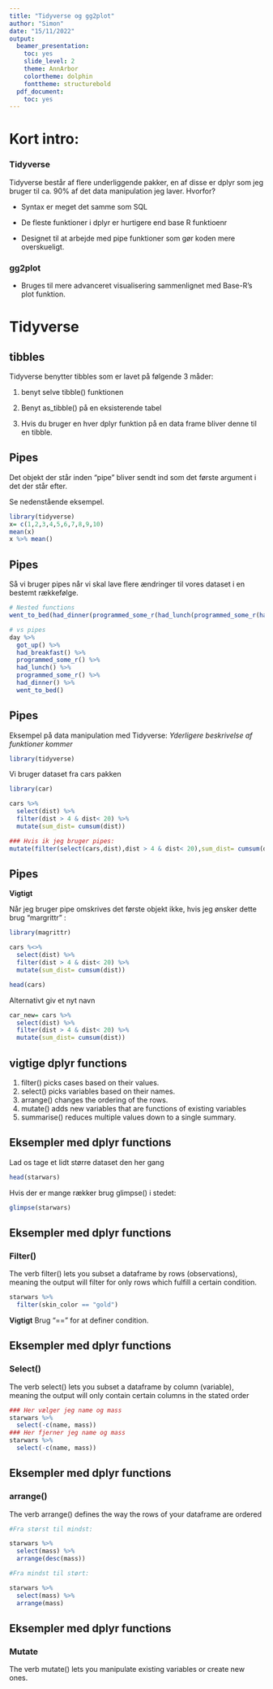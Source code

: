 ```yaml
---
title: "Tidyverse og gg2plot"
author: "Simon"
date: "15/11/2022"
output:
  beamer_presentation:
    toc: yes
    slide_level: 2
    theme: AnnArbor
    colortheme: dolphin
    fonttheme: structurebold
  pdf_document:
    toc: yes
---
```



# Kort intro:


### Tidyverse

Tidyverse består af flere underliggende pakker, en af disse er dplyr som jeg bruger til ca. 90% af det data manipulation jeg laver. Hvorfor?

- Syntax er meget det samme som SQL 

- De fleste funktioner i dplyr er hurtigere end base R funktioenr

- Designet til at arbejde med pipe funktioner som gør koden mere overskueligt.




### gg2plot

- Bruges til mere advanceret visualisering sammenlignet med Base-R's plot funktion. 



# Tidyverse


## tibbles

Tidyverse benytter tibbles som er lavet på følgende 3 måder: 

1. benyt selve tibble() funktionen 

2. Benyt as_tibble() på en eksisterende tabel

3. Hvis du bruger en hver dplyr funktion på en data frame bliver denne til en tibble.


## Pipes

Det objekt der står inden "pipe" bliver sendt ind som det første argument i det der står efter. 

Se nedenstående eksempel.

```r
library(tidyverse)
x= c(1,2,3,4,5,6,7,8,9,10)
mean(x)
x %>% mean()
```



## Pipes 

Så vi bruger pipes når vi skal lave flere ændringer til vores dataset i en bestemt rækkefølge. 

```r
# Nested functions
went_to_bed(had_dinner(programmed_some_r(had_lunch(programmed_some_r(had_brekfast(got_up(day)))))))

# vs pipes
day %>%
  got_up() %>%
  had_breakfast() %>%
  programmed_some_r() %>%
  had_lunch() %>%
  programmed_some_r() %>%
  had_dinner() %>%
  went_to_bed()
```


## Pipes 

Eksempel på data manipulation med Tidyverse: 
*Yderligere beskrivelse af funktioner kommer*
```r
library(tidyverse)
```

Vi bruger dataset fra cars pakken
```r
library(car)
```

```r
cars %>%
  select(dist) %>%
  filter(dist > 4 & dist< 20) %>%
  mutate(sum_dist= cumsum(dist)) 
```

```r
### Hvis ik jeg bruger pipes:
mutate(filter(select(cars,dist),dist > 4 & dist< 20),sum_dist= cumsum(dist))
```


## Pipes


**Vigtigt**

Når jeg bruger pipe omskrives det første objekt ikke, hvis jeg ønsker dette brug "margrittr" :

```r
library(magrittr)
```


```r
cars %<>%
  select(dist) %>%
  filter(dist > 4 & dist< 20) %>%
  mutate(sum_dist= cumsum(dist))

head(cars)
```

Alternativt giv et nyt navn

```r
car_new= cars %>%
  select(dist) %>%
  filter(dist > 4 & dist< 20) %>%
  mutate(sum_dist= cumsum(dist))
```


## vigtige dplyr functions

1. filter() picks cases based on their values.
2. select() picks variables based on their names.
3. arrange() changes the ordering of the rows.
4. mutate() adds new variables that are functions of existing variables
5. summarise() reduces multiple values down to a single summary.


## Eksempler med dplyr functions

Lad os tage et lidt større dataset den her gang 

```r
head(starwars)
```

Hvis der er mange rækker brug glimpse() i stedet: 

```r
glimpse(starwars)
```


## Eksempler med dplyr functions

### Filter()

The verb filter() lets you subset a dataframe by rows (observations), meaning the output will filter for only rows which fulfill a certain condition.

```r
starwars %>%
  filter(skin_color == "gold")
```

**Vigtigt** Brug "==" for at definer condition. 



## Eksempler med dplyr functions

### Select()

The verb select() lets you subset a dataframe by column (variable), meaning the output will only contain certain columns in the stated order

```r
### Her vælger jeg name og mass
starwars %>%
  select(-c(name, mass))
### Her fjerner jeg name og mass
starwars %>%
  select(-c(name, mass))
```


## Eksempler med dplyr functions


### arrange()

The verb arrange() defines the way the rows of your dataframe are ordered

```r
#Fra størst til mindst:

starwars %>%
  select(mass) %>%
  arrange(desc(mass))

#Fra mindst til størt:

starwars %>%
  select(mass) %>%
  arrange(mass)
```

## Eksempler med dplyr functions

### Mutate

The verb mutate() lets you manipulate existing variables or create new ones.



